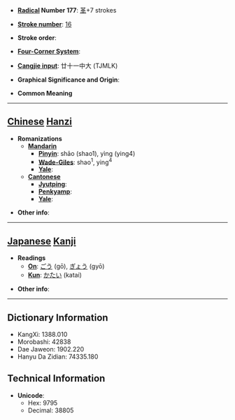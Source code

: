 * '''[[Wiktionary:Chinese radical index| Radical]] Number 177''': [[Wiktionary:Chinese radical index 革|革]]+7 strokes

* '''[[Wiktionary:Chinese total strokes index|Stroke number]]''': [[Wiktionary:Chinese total strokes index 16|16]]

* '''Stroke order''': 

* '''[[Wiktionary:Chinese four corner index|Four-Corner System]]''': 

* '''[[Wiktionary:Chinese Cangjie index|Cangjie input]]''': 廿十一中大 (TJMLK)

* '''Graphical Significance and Origin''': 

* '''Common Meaning'''

----

== [[Chinese]] [[Hanzi]] ==

* '''Romanizations'''
** '''[[Mandarin]]'''
*** '''[[Pinyin]]''': shāo (shao1), yìng (ying4)
*** '''[[Wade-Giles]]''': shao<sup>1</sup>, ying<sup>4</sup>
*** '''[[Yale]]''': 
** '''[[Cantonese]]'''
*** '''[[Jyutping]]''':
*** '''[[Penkyamp]]''': 
*** '''[[Yale]]''': 

* '''Other info''': 

----

== [[Japanese]] [[Kanji]] ==

* '''Readings'''
** '''[[On]]''': [[ごう]] (gō), [[ぎょう]] (gyō)
** '''[[Kun]]''': [[かたい]] (katai)

* '''Other info''':  

----

== Dictionary Information ==

* KangXi: 1388.010
* Morobashi: 42838
* Dae Jaweon: 1902.220
* Hanyu Da Zidian: 74335.180

== Technical Information ==

* '''Unicode''':
** Hex: 9795
** Decimal: 38805